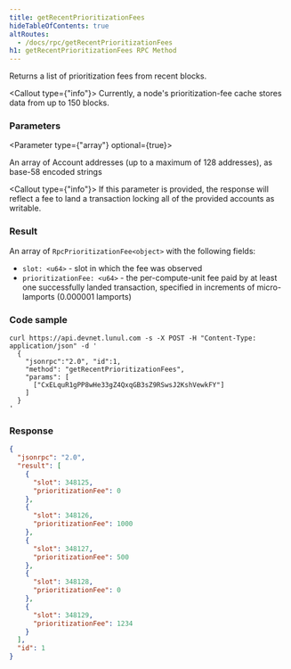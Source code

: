 ```yaml
---
title: getRecentPrioritizationFees
hideTableOfContents: true
altRoutes:
  - /docs/rpc/getRecentPrioritizationFees
h1: getRecentPrioritizationFees RPC Method
---
```


Returns a list of prioritization fees from recent blocks.

<Callout type={"info"}>
  Currently, a node's prioritization-fee cache stores data from up to 150
  blocks.
</Callout>

<DocSideBySide>

<DocLeftSide>

### Parameters

<Parameter type={"array"} optional={true}>

An array of Account addresses (up to a maximum of 128 addresses), as base-58
encoded strings

<Callout type={"info"}>
  If this parameter is provided, the response will reflect a fee to land a
  transaction locking all of the provided accounts as writable.
</Callout>

</Parameter>

### Result

An array of `RpcPrioritizationFee<object>` with the following fields:

- `slot: <u64>` - slot in which the fee was observed
- `prioritizationFee: <u64>` - the per-compute-unit fee paid by at least one
  successfully landed transaction, specified in increments of micro-lamports
  (0.000001 lamports)

</DocLeftSide>

<DocRightSide>

### Code sample

```shell
curl https://api.devnet.lunul.com -s -X POST -H "Content-Type: application/json" -d '
  {
    "jsonrpc":"2.0", "id":1,
    "method": "getRecentPrioritizationFees",
    "params": [
      ["CxELquR1gPP8wHe33gZ4QxqGB3sZ9RSwsJ2KshVewkFY"]
    ]
  }
'
```

### Response

```json
{
  "jsonrpc": "2.0",
  "result": [
    {
      "slot": 348125,
      "prioritizationFee": 0
    },
    {
      "slot": 348126,
      "prioritizationFee": 1000
    },
    {
      "slot": 348127,
      "prioritizationFee": 500
    },
    {
      "slot": 348128,
      "prioritizationFee": 0
    },
    {
      "slot": 348129,
      "prioritizationFee": 1234
    }
  ],
  "id": 1
}
```

</DocRightSide>
</DocSideBySide>

